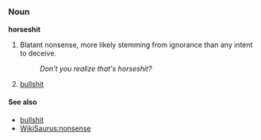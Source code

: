 =={{en}}==

===Noun===
'''horseshit'''

# {{vulgarslang}} Blatant nonsense, more likely stemming from ignorance than any intent to deceive.
#: ''Don't you realize that's horseshit?''
# {{vulgarslang}} [[bullshit]]

====See also====
*[[bullshit]]
*[[WikiSaurus:nonsense]]